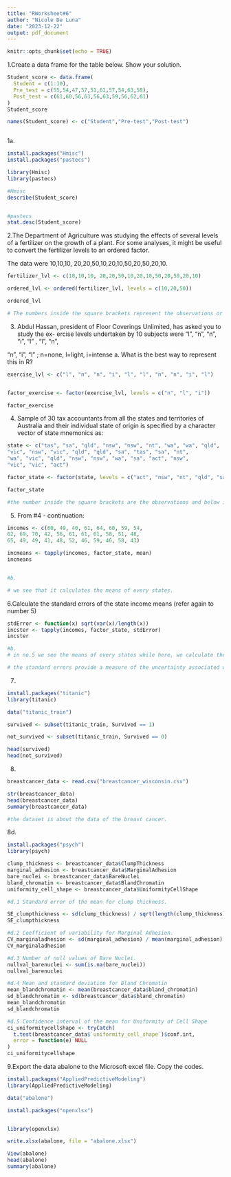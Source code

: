 ```yaml
---
title: "RWorksheet#6"
author: "Nicole De Luna"
date: "2023-12-22"
output: pdf_document
---
```


```r
knitr::opts_chunk$set(echo = TRUE)
```


1.Create a data frame for the table below. Show your solution.
```r

Student_score <- data.frame(
  Student = c(1:10),
  Pre_test = c(55,54,47,57,51,61,57,54,63,58),
  Post_test = c(61,60,56,63,56,63,59,56,62,61)
)
Student_score

names(Student_score) <- c("Student","Pre-test","Post-test")



```
1a.
```r
install.packages("Hmisc")
install.packages("pastecs")

library(Hmisc)
library(pastecs)

#Hmisc
describe(Student_score)


#pastecs
stat.desc(Student_score)


```

2.The Department of Agriculture was studying the effects of several levels of a fertilizer
on the growth of a plant. For some analyses, it might be useful to convert the fertilizer
levels to an ordered factor.

The data were 10,10,10, 20,20,50,10,20,10,50,20,50,20,10.
```r
fertilizer_lvl <- c(10,10,10, 20,20,50,10,20,10,50,20,50,20,10)

ordered_lvl <- ordered(fertilizer_lvl, levels = c(10,20,50))

ordered_lvl

# The numbers inside the square brackets represent the observations or data points and below it are the levels. The arrow is the one that indicates the order from 10 less than to 20 and 20 less than to 50.
```

3. Abdul Hassan, president of Floor Coverings Unlimited, has asked you to study the ex-
ercise levels undertaken by 10 subjects were “l”, “n”, “n”, “i”, “l” , “l”, “n”,

“n”, “i”, “l” ; n=none, l=light, i=intense
a. What is the best way to represent this in R?
```r
exercise_lvl <- c("l", "n", "n", "i", "l", "l", "n", "n", "i", "l")


factor_exercise <- factor(exercise_lvl, levels = c("n", "l", "i"))

factor_exercise


```

4. Sample of 30 tax accountants from all the states and territories of Australia and their
individual state of origin is specified by a character vector of state mnemonics as:
```r
state <- c("tas", "sa", "qld", "nsw", "nsw", "nt", "wa", "wa", "qld",
"vic", "nsw", "vic", "qld", "qld", "sa", "tas", "sa", "nt",
"wa", "vic", "qld", "nsw", "nsw", "wa", "sa", "act", "nsw",
"vic", "vic", "act")

factor_state <- factor(state, levels = c("act", "nsw", "nt", "qld", "sa", "tas", "vic", "wa"))

factor_state

#the number inside the square brackets are the observations and below it are the levels. the levels represent the specified geographic regions of Australia.

```

5. From #4 - continuation:
```r
incomes <- c(60, 49, 40, 61, 64, 60, 59, 54,
62, 69, 70, 42, 56, 61, 61, 61, 58, 51, 48,
65, 49, 49, 41, 48, 52, 46, 59, 46, 58, 43)

incmeans <- tapply(incomes, factor_state, mean)
incmeans


#b. 

# we see that it calculates the means of every states.
```

6.Calculate the standard errors of the state income means (refer again to number 5)

```r
stdError <- function(x) sqrt(var(x)/length(x))
incster <- tapply(incomes, factor_state, stdError)
incster

#b. 
# in no.5 we see the means of every states while here, we calculate the standard error of each states.

# the standard errors provide a measure of the uncertainty associated with the sample mean incomes for each state. Lower standard errors indicate more precise estimates, while higher standard errors suggest greater variability in the estimates. 
```
7.
```r
install.packages("titanic")
library(titanic)

data("titanic_train")

survived <- subset(titanic_train, Survived == 1)

not_survived <- subset(titanic_train, Survived == 0)

head(survived)
head(not_survived)

```

8.
```r
breastcancer_data <- read.csv("breastcancer_wisconsin.csv")

str(breastcancer_data)
head(breastcancer_data)
summary(breastcancer_data)

#the dataset is about the data of the breast cancer.

```
8d.
```r
install.packages("psych")
library(psych)

clump_thickness <- breastcancer_data$ClumpThickness
marginal_adhesion <- breastcancer_data$MarginalAdhesion
bare_nuclei <- breastcancer_data$BareNuclei
bland_chromatin <- breastcancer_data$BlandChromatin
uniformity_cell_shape <- breastcancer_data$UniformityCellShape

#d.1 Standard error of the mean for clump thickness.

SE_clumpthickness <- sd(clump_thickness) / sqrt(length(clump_thickness))
SE_clumpthickness

#d.2 Coefficient of variability for Marginal Adhesion.
CV_marginaladhesion <- sd(marginal_adhesion) / mean(marginal_adhesion)
CV_marginaladhesion

#d.3 Number of null values of Bare Nuclei.
nullval_barenuclei <- sum(is.na(bare_nuclei))
nullval_barenuclei

#d.4 Mean and standard deviation for Bland Chromatin
mean_blandchromatin <- mean(breastcancer_data$bland_chromatin)
sd_blandchromatin <- sd(breastcancer_data$bland_chromatin)
mean_blandchromatin
sd_blandchromatin

#d.5 Confidence interval of the mean for Uniformity of Cell Shape
ci_uniformitycellshape <- tryCatch(
  t.test(breastcancer_data$`uniformity_cell_shape`)$conf.int,
  error = function(e) NULL
)
ci_uniformitycellshape
```

9.Export the data abalone to the Microsoft excel file. Copy the codes.
```r
install.packages("AppliedPredictiveModeling")
library(AppliedPredictiveModeling)

data("abalone")

install.packages("openxlsx")


library(openxlsx)

write.xlsx(abalone, file = "abalone.xlsx")

View(abalone)
head(abalone)
summary(abalone)

```

```r


```